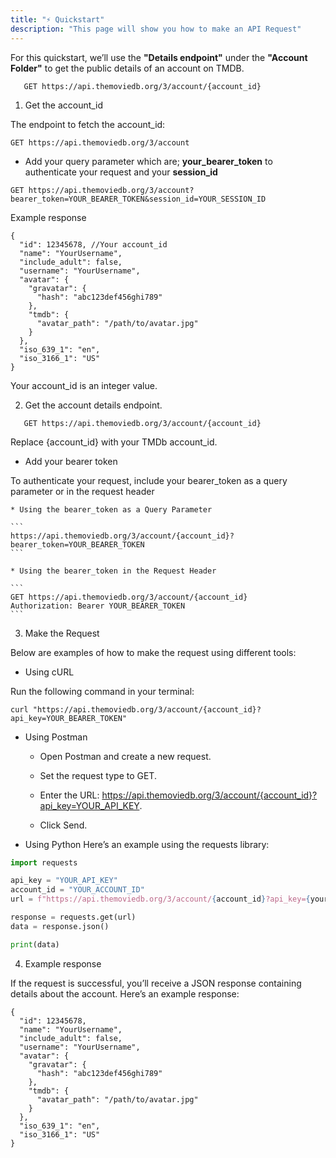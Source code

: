 ```yaml
---
title: "⚡ Quickstart"
description: "This page will show you how to make an API Request"
---
```


For this quickstart, we’ll use the **"Details endpoint"** under the **"Account Folder"** to get the public details of an account on TMDB.

```
   GET https://api.themoviedb.org/3/account/{account_id}
```

1. Get the account_id

The endpoint to fetch the account_id:

```
GET https://api.themoviedb.org/3/account
```

- Add your query parameter which are; **your_bearer_token** to authenticate your request and your **session_id**

```
GET https://api.themoviedb.org/3/account?bearer_token=YOUR_BEARER_TOKEN&session_id=YOUR_SESSION_ID
```

Example response

```
{
  "id": 12345678, //Your account_id
  "name": "YourUsername",
  "include_adult": false,
  "username": "YourUsername",
  "avatar": {
    "gravatar": {
      "hash": "abc123def456ghi789"
    },
    "tmdb": {
      "avatar_path": "/path/to/avatar.jpg"
    }
  },
  "iso_639_1": "en",
  "iso_3166_1": "US"
}
```

<Note>Your account_id is an integer value.</Note>

2. Get the account details endpoint.

```
   GET https://api.themoviedb.org/3/account/{account_id}
```

Replace {account_id} with your TMDb account_id.

- Add your bearer token

To authenticate your request, include your bearer_token as a query parameter or in the request header

    * Using the bearer_token as a Query Parameter

    ```
    https://api.themoviedb.org/3/account/{account_id}?bearer_token=YOUR_BEARER_TOKEN
    ```

    * Using the bearer_token in the Request Header

    ```
    GET https://api.themoviedb.org/3/account/{account_id}
    Authorization: Bearer YOUR_BEARER_TOKEN
    ```

3. Make the Request

Below are examples of how to make the request using different tools:

- Using cURL

Run the following command in your terminal:

```
curl "https://api.themoviedb.org/3/account/{account_id}?api_key=YOUR_BEARER_TOKEN"
```

- Using Postman

  - Open Postman and create a new request.

  - Set the request type to GET.

  - Enter the URL: https://api.themoviedb.org/3/account/{account_id}?api_key=YOUR_API_KEY.

  - Click Send.

- Using Python
  Here’s an example using the requests library:

```Python
import requests

api_key = "YOUR_API_KEY"
account_id = "YOUR_ACCOUNT_ID"
url = f"https://api.themoviedb.org/3/account/{account_id}?api_key={your_bearer_token}"

response = requests.get(url)
data = response.json()

print(data)
```

4. Example response

If the request is successful, you’ll receive a JSON response containing details about the account. Here’s an example response:

```
{
  "id": 12345678,
  "name": "YourUsername",
  "include_adult": false,
  "username": "YourUsername",
  "avatar": {
    "gravatar": {
      "hash": "abc123def456ghi789"
    },
    "tmdb": {
      "avatar_path": "/path/to/avatar.jpg"
    }
  },
  "iso_639_1": "en",
  "iso_3166_1": "US"
}
```
